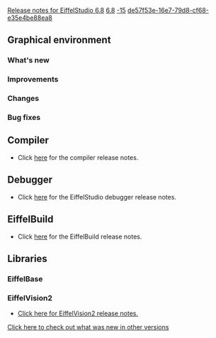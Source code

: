 [[Property:title|Release notes for EiffelStudio 6.8]]
[[Property:link_title|6.8]]
[[Property:weight|-15]]
[[Property:uuid|de57f53e-16e7-79d8-cf68-e35e4be88ea8]]
==Graphical environment==

===What's new===
===Improvements===

===Changes===

===Bug fixes===

==Compiler==
* Click [[Major changes between ISE Eiffel 6.7 and ISE Eiffel 6.8|here]]  for the compiler release notes.

==Debugger==
* Click [[Release notes for EiffelStudio 6.8 related to the debugger|here]]  for the EiffelStudio debugger release notes.

==EiffelBuild==
* Click [[EiffelBuild Version History|here]]  for the EiffelBuild release notes.

==Libraries==

===EiffelBase===
===EiffelVision2===
* [[Revisions and Bug Fixes|Click here for EiffelVision2 release notes.]] 

[[EiffelStudio release notes|Click here to check out what was new in other versions]]  

